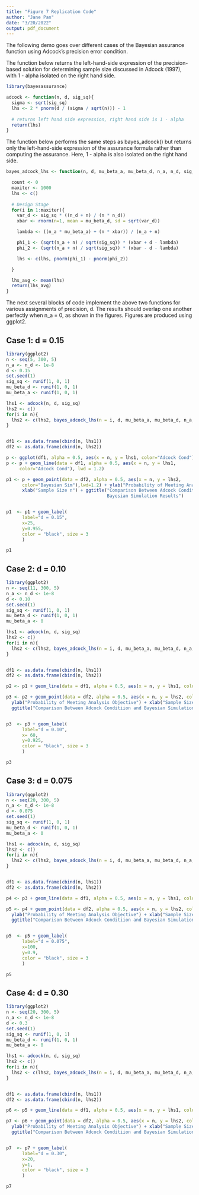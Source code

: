 ```yaml
---
title: "Figure 7 Replication Code"
author: "Jane Pan"
date: "3/20/2022"
output: pdf_document
---
```


The following demo goes over different cases of the Bayesian assurance function using Adcock's precision error condition.

The function below returns the left-hand-side expression of the precision-based
solution for determining sample size discussed in Adcock (1997), with 1 - alpha
isolated on the right hand side.
```r
library(bayesassurance)
```

```r
adcock <- function(n, d, sig_sq){
  sigma <- sqrt(sig_sq)
  lhs <- 2 * pnorm(d / (sigma / sqrt(n))) - 1 
  
  # returns left hand side expression, right hand side is 1 - alpha
  return(lhs)
}
```

The function below performs the same steps as bayes_adcock() but returns only the left-hand-side 
expression of the assurance formula rather than computing the assurance. Here, 1 - alpha
is also isolated on the right hand side.
```r
bayes_adcock_lhs <- function(n, d, mu_beta_a, mu_beta_d, n_a, n_d, sig_sq){

  count <- 0
  maxiter <- 1000
  lhs <- c()
  
  # Design Stage
  for(i in 1:maxiter){
    var_d <- sig_sq * ((n_d + n) / (n * n_d))
    xbar <- rnorm(n=1, mean = mu_beta_d, sd = sqrt(var_d))

    lambda <- ((n_a * mu_beta_a) + (n * xbar)) / (n_a + n)

    phi_1 <- (sqrt(n_a + n) / sqrt(sig_sq)) * (xbar + d - lambda)
    phi_2 <- (sqrt(n_a + n) / sqrt(sig_sq)) * (xbar - d - lambda)

    lhs <- c(lhs, pnorm(phi_1) - pnorm(phi_2))

  }

  lhs_avg <- mean(lhs)
  return(lhs_avg)
}
```


The next several blocks of code implement the above two functions for various assignments of
precision, d. The results should overlap one another perfectly when n_a = 0, as shown
in the figures. Figures are produced using ggplot2. 

## Case 1: d = 0.15
```r
library(ggplot2)
n <- seq(5, 300, 5)
n_a <- n_d <- 1e-8
d <- 0.15
set.seed(1)
sig_sq <- runif(1, 0, 1)
mu_beta_d <- runif(1, 0, 1) 
mu_beta_a <- runif(1, 0, 1) 

lhs1 <- adcock(n, d, sig_sq)
lhs2 <- c()
for(i in n){
  lhs2 <- c(lhs2, bayes_adcock_lhs(n = i, d, mu_beta_a, mu_beta_d, n_a, n_d, sig_sq))
}


df1 <- as.data.frame(cbind(n, lhs1))
df2 <- as.data.frame(cbind(n, lhs2))

p <- ggplot(df1, alpha = 0.5, aes(x = n, y = lhs1, color="Adcock Cond"))
p <- p + geom_line(data = df1, alpha = 0.5, aes(x = n, y = lhs1, 
     color="Adcock Cond"), lwd = 1.2)

p1 <- p + geom_point(data = df2, alpha = 0.5, aes(x = n, y = lhs2, 
      color="Bayesian Sim"),lwd=1.2) + ylab("Probability of Meeting Analysis Objective") + 
      xlab("Sample Size n") + ggtitle("Comparison Between Adcock Conditiion and 
                                      Bayesian Simulation Results")


p1  <- p1 + geom_label(
      label="d = 0.15", 
      x=25,
      y=0.955,
      color = "black", size = 3
      )

p1

```

## Case 2: d = 0.10
```r
library(ggplot2)
n <- seq(11, 300, 5)
n_a <- n_d <- 1e-8
d <- 0.10
set.seed(1)
sig_sq <- runif(1, 0, 1)
mu_beta_d <- runif(1, 0, 1) 
mu_beta_a <- 0

lhs1 <- adcock(n, d, sig_sq)
lhs2 <- c()
for(i in n){
  lhs2 <- c(lhs2, bayes_adcock_lhs(n = i, d, mu_beta_a, mu_beta_d, n_a, n_d, sig_sq))
}


df1 <- as.data.frame(cbind(n, lhs1))
df2 <- as.data.frame(cbind(n, lhs2))

p2 <- p1 + geom_line(data = df1, alpha = 0.5, aes(x = n, y = lhs1, color="Adcock Cond"), lwd = 1.2)

p3 <- p2 + geom_point(data = df2, alpha = 0.5, aes(x = n, y = lhs2, color="Bayesian Sim"),lwd=1.2) +
  ylab("Probability of Meeting Analysis Objective") + xlab("Sample Size n") + 
  ggtitle("Comparison Between Adcock Conditiion and Bayesian Simulation Results")


p3  <- p3 + geom_label(
      label="d = 0.10", 
      x= 60,
      y=0.925,
      color = "black", size = 3
      )

p3

```

## Case 3: d = 0.075
```r
library(ggplot2)
n <- seq(20, 300, 5)
n_a <- n_d <- 1e-8
d <- 0.075
set.seed(1)
sig_sq <- runif(1, 0, 1)
mu_beta_d <- runif(1, 0, 1) 
mu_beta_a <- 0

lhs1 <- adcock(n, d, sig_sq)
lhs2 <- c()
for(i in n){
  lhs2 <- c(lhs2, bayes_adcock_lhs(n = i, d, mu_beta_a, mu_beta_d, n_a, n_d, sig_sq))
}


df1 <- as.data.frame(cbind(n, lhs1))
df2 <- as.data.frame(cbind(n, lhs2))

p4 <- p3 + geom_line(data = df1, alpha = 0.5, aes(x = n, y = lhs1, color="Adcock Cond"), lwd = 1.2)

p5 <- p4 + geom_point(data = df2, alpha = 0.5, aes(x = n, y = lhs2, color="Bayesian Sim"),lwd=1.2) +
  ylab("Probability of Meeting Analysis Objective") + xlab("Sample Size n") + 
  ggtitle("Comparison Between Adcock Conditiion and Bayesian Simulation Results")


p5  <- p5 + geom_label(
      label="d = 0.075", 
      x=100,
      y=0.9,
      color = "black", size = 3
      )

p5
```


## Case 4: d = 0.30
```r
library(ggplot2)
n <- seq(20, 300, 5)
n_a <- n_d <- 1e-8
d <- 0.3
set.seed(1)
sig_sq <- runif(1, 0, 1)
mu_beta_d <- runif(1, 0, 1) 
mu_beta_a <- 0

lhs1 <- adcock(n, d, sig_sq)
lhs2 <- c()
for(i in n){
  lhs2 <- c(lhs2, bayes_adcock_lhs(n = i, d, mu_beta_a, mu_beta_d, n_a, n_d, sig_sq))
}


df1 <- as.data.frame(cbind(n, lhs1))
df2 <- as.data.frame(cbind(n, lhs2))

p6 <- p5 + geom_line(data = df1, alpha = 0.5, aes(x = n, y = lhs1, color="Adcock Cond"), lwd = 1.2)

p7 <- p6 + geom_point(data = df2, alpha = 0.5, aes(x = n, y = lhs2, color="Bayesian Sim"),lwd=1.2) +
  ylab("Probability of Meeting Analysis Objective") + xlab("Sample Size n") + 
  ggtitle("Comparison Between Adcock Conditiion and Bayesian Simulation Results")


p7  <- p7 + geom_label(
      label="d = 0.30", 
      x=20,
      y=1,
      color = "black", size = 3
      )

p7
```
